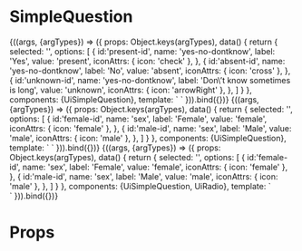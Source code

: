 
<Meta
  title="Organisms/SimpleQuestion"
  component={UiSimpleQuestion}
/>

# SimpleQuestion

<Canvas>
  <Story
    name="Common"
  >
    {((args, {argTypes}) => ({
      props: Object.keys(argTypes),
      data() {
        return {
          selected: '',
          options: [
            {
              id:'present-id',
              name: 'yes-no-dontknow',
              label: 'Yes',
              value: 'present',
              iconAttrs: { icon: 'check' },
            },
            {
              id:'absent-id',
              name: 'yes-no-dontknow',
              label: 'No',
              value: 'absent',
              iconAttrs: { icon: 'cross' },
            },
            {
              id:'unknown-id',
              name: 'yes-no-dontknow',
              label: 'Don\’t know sometimes is long',
              value: 'unknown',
              iconAttrs: { icon: 'arrowRight' },
            },
          ]
        }
      },
      components: {UiSimpleQuestion},
      template: `
        <UiSimpleQuestion
          :options="options"
          v-model="selected"
          class="ui-simple-question--small"
        />
      `
    })).bind({})}
  </Story>
</Canvas>

<Canvas>
  <Story
    name="example Sex"
  >
    {((args, {argTypes}) => ({
      props: Object.keys(argTypes),
      data() {
        return {
          selected: '',
          options: [
            {
              id:'female-id',
              name: 'sex',
              label: 'Female',
              value: 'female',
              iconAttrs: { icon: 'female' },
            },
            {
              id:'male-id',
              name: 'sex',
              label: 'Male',
              value: 'male',
              iconAttrs: { icon: 'male' },
            },
          ]
        }
      },
      components: {UiSimpleQuestion},
      template: `
        <UiSimpleQuestion :options="options" v-model="selected" />
      `
    })).bind({})}
  </Story>
</Canvas>

<Canvas>
  <Story
    name="[slot] option"
  >
    {((args, {argTypes}) => ({
      props: Object.keys(argTypes),
      data() {
        return {
          selected: '',
          options: [
            {
              id:'female-id',
              name: 'sex',
              label: 'Female',
              value: 'female',
              iconAttrs: { icon: 'female' },
            },
            {
              id:'male-id',
              name: 'sex',
              label: 'Male',
              value: 'male',
              iconAttrs: { icon: 'male' },
            },
          ]
        }
      },
      components: {UiSimpleQuestion, UiRadio},
      template: `
        <div>
          <UiSimpleQuestion :options="options" v-model="selected">
             <template #tile="{ option }">
               <UiRadio
                v-model="selected"
                :id="option.id"
                :value="option.value"
                :name="option.name"
                class="ui-simple-question__option"
              >
                {{option.label}}
              </UiRadio>
            </template>
          </UiSimpleQuestion>
        </div>
      `
    })).bind({})}
  </Story>
</Canvas>

<ArgsTable story='Common' />

# Props

<Props of={UiSimpleQuestion} />
